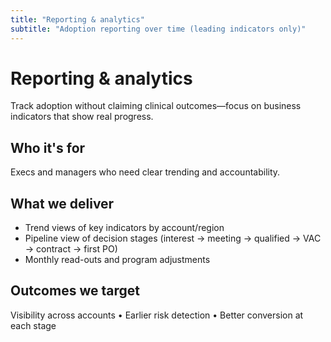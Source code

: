 ```yaml
---
title: "Reporting & analytics"
subtitle: "Adoption reporting over time (leading indicators only)"
---
```


# Reporting & analytics

Track adoption without claiming clinical outcomes—focus on business indicators that show real progress.

## Who it's for

Execs and managers who need clear trending and accountability.

## What we deliver

- Trend views of key indicators by account/region
- Pipeline view of decision stages (interest → meeting → qualified → VAC → contract → first PO)
- Monthly read-outs and program adjustments

## Outcomes we target

Visibility across accounts • Earlier risk detection • Better conversion at each stage
